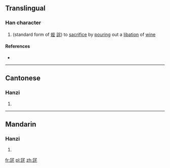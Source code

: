 ==Translingual==

===Han character===
{{Han char|rn=14|rad=冖|as=10|sn=12|four=|canj=月卜口心 (BYRP)}}

# (standard form of [[蜌]] [[詫]]) to [[sacrifice]] by [[pouring]] out a [[libation]] of [[wine]]

====References====
* {{Han ref|kx=0131.040|hdz=10305.070|uh=34C3|ud=13507}}

----

==Cantonese==

===Hanzi===
{{yue-hanzi|jyut=|y=[[dou3]]}}

# {{defn|lang=yue|sort=冖10}}

----

==Mandarin==

===Hanzi===
{{cmn-hanzi|pin=[[chuí]] ([[chui2]]), [[dù]] ([[du4]]), [[zhà]] ([[zha4]])|wg=[[ch'ui2|ch'ui<sup>2</sup>]], [[tu4|tu<sup>4</sup>]], [[cha4|cha<sup>4</sup>]]}}

# {{defn|lang=cmn|sort=冖10}}

[[fr:㓃]]
[[pl:㓃]]
[[zh:㓃]]
